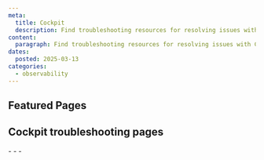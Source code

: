```yaml
---
meta:
  title: Cockpit
  description: Find troubleshooting resources for resolving issues with Cockpit.
content:
  paragraph: Find troubleshooting resources for resolving issues with Cockpit.
dates:
  posted: 2025-03-13
categories:
  - observability
---
```


<ProductHeader
  productName="Cockpit troubleshooting"
  productLogo="cockpit"
  description="Learn how to fix common issues with Scaleway's Observability Cockpit."
/>

## Featured Pages

<Grid>
    <DefaultCard
      title="Cockpit FAQ"
      description="General info on Cockpit."
      url="/cockpit/faq/"
      label="See more"
    />
    <DefaultCard
      title="My pusher does not support custom HTTP headers"
      description="This page helps you with solutions to handle pushers that do not support custom HTTP headers."
      url="/cockpit/troubleshooting/pusher-does-not-support-custom-http-headers/"
      label="See more"
    />
    <DefaultCard
      title="Resetting a Grafana password"
      description="Learn how to reset your Grafana user password using the Scaleway console."
      url="/cockpit/troubleshooting/resetting-grafana-password-via-the-api/"
      label="See more"
    />
</Grid>
<Grid>
    <DefaultCard
      title="Troubleshooting issues with data not showing up on Grafana dashboards"
      description="Fix Grafana data synchronization issues and ensure data appears on Cockpit dashboards with this troubleshooting guide."
      url="/cockpit/troubleshooting/synchronize-grafana-data-sources/"
      label="See more"
    />
</Grid>

## Cockpit troubleshooting pages

<LinksList>
  - <LinkList to="/cockpit/troubleshooting/pusher-does-not-support-custom-http-headers/" label="My pusher does not support custom HTTP headers" />
  - <LinkList to="/cockpit/troubleshooting/resetting-grafana-password-via-the-api/" label="Resetting a Grafana password" />
  - <LinkList to="/cockpit/troubleshooting/synchronize-grafana-data-sources/" label="Troubleshooting issues with data not showing up on Grafana dashboards" />
</LinksList>
